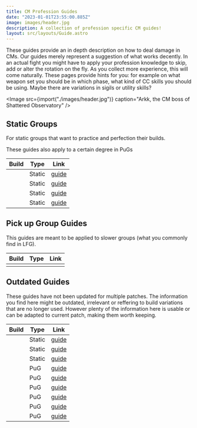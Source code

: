 ```yaml
---
title: CM Profession Guides
date: "2023-01-01T23:55:00.885Z"
image: images/header.jpg
description: A collection of profession specific CM guides!
layout: src/layouts/Guide.astro
---
```


<Grid>

<GridItem>

These guides provide an in depth description on how to deal damage in CMs. Our guides merely represent a suggestion of what works decently. In an actual fight you might have to apply your profession knowledge to skip, add or alter the rotation on the fly. As you collect more experience, this will come naturally. These pages provide hints for you: for example on what weapon set you should be in which phase, what kind of CC skills you should be using. Maybe there are variations in sigils or utility skills?
</GridItem>
<GridItem>

<Image src={import("./images/header.jpg")} caption="Arkk, the CM boss of Shattered Observatory" />

</GridItem>
</Grid>

<Divider />

## Static Groups

For static groups that want to practice and perfection their builds.

<Information>
These guides also apply to a certain degree in PuGs
</Information>

| Build                                                                 | Type   | Link                                                   |
| --------------------------------------------------------------------- | ------ | ------------------------------------------------------ |
| <BuildLink build="Power Renegade" specialization="Renegade"/>         | Static | [guide](/cm-guides/revenant/power-renegade/static)     |
| <BuildLink build="Power Scrapper" specialization="Scrapper"/>         | Static | [guide](/cm-guides/engineer/power-scrapper/static)     |
| <BuildLink build="Power Soulbeast" specialization="Soulbeast"/>       | Static | [guide](/cm-guides/ranger/power-soulbeast/static)      |
| <BuildLink build="Power Dragonhunter" specialization="Dragonhunter"/> | Static | [guide](/cm-guides/guardian/power-dragonhunter/static) |

<Divider />

## Pick up Group Guides

This guides are meant to be applied to slower groups (what you commonly find in LFG).

| Build | Type | Link |
| ----- | ---- | ---- |
|       |      |      |

<Divider />

## Outdated Guides

<Warning>
These guides have not been updated for multiple patches. The information you find here might be outdated, irrelevant or reffering to build variations that are no longer used. However plenty of the information here is usable or can be adapted to current patch, making them worth keeping.
</Warning>

| Build                                                           | Type   | Link                                                 |
| --------------------------------------------------------------- | ------ | ---------------------------------------------------- |
| <BuildLink build="Power Firebrand" specialization="Firebrand"/> | Static | [guide](/cm-guides/guardian/power-firebrand/static)  |
| <BuildLink build="Power Berserker" specialization="Berserker"/> | Static | [guide](/cm-guides/warrior/power-berserker/static)   |
| <BuildLink build="Power Weaver" specialization="Weaver"/>       | Static | [guide](/cm-guides/elementalist/power-weaver/static) |
| <BuildLink build="Power Soulbeast" specialization="Soulbeast"/> | PuG    | [guide](/cm-guides/ranger/power-soulbeast/pug)       |
| <BuildLink build="Power Berserker" specialization="Berserker"/> | PuG    | [guide](/cm-guides/warrior/power-berserker/pug)      |
| <BuildLink build="Power Reaper" specialization="Reaper"/>       | PuG    | [guide](/cm-guides/necromancer/power-reaper/pug)     |
| <BuildLink build="Power Weaver" specialization="Weaver"/>       | PuG    | [guide](/cm-guides/elementalist/power-weaver/pug)    |
| <BuildLink build="Heal Firebrand" specialization="Firebrand"/>  | PuG    | [guide](/cm-guides/guardian/heal-firebrand/pug)      |
| <BuildLink build="Power Renegade" specialization="Renegade"/>   | PuG    | [guide](/cm-guides/revenant/power-renegade/pug)      |
